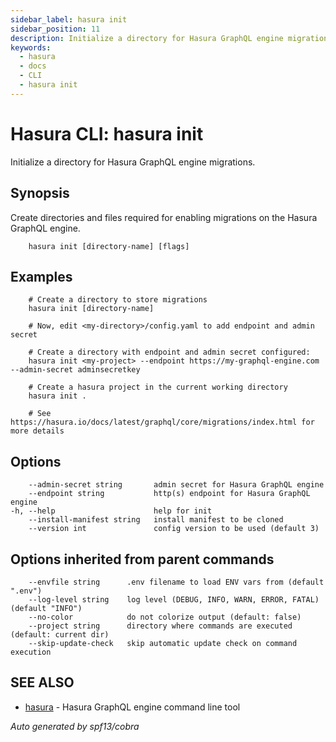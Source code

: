 ```yaml
---
sidebar_label: hasura init
sidebar_position: 11
description: Initialize a directory for Hasura GraphQL engine migrations using the Hasura CLI
keywords:
  - hasura
  - docs
  - CLI
  - hasura init
---
```


# Hasura CLI: hasura init

Initialize a directory for Hasura GraphQL engine migrations.

## Synopsis

Create directories and files required for enabling migrations on the
Hasura GraphQL engine.

```
    hasura init [directory-name] [flags]
```

## Examples

```
    # Create a directory to store migrations
    hasura init [directory-name]

    # Now, edit <my-directory>/config.yaml to add endpoint and admin secret

    # Create a directory with endpoint and admin secret configured:
    hasura init <my-project> --endpoint https://my-graphql-engine.com --admin-secret adminsecretkey

    # Create a hasura project in the current working directory
    hasura init .

    # See https://hasura.io/docs/latest/graphql/core/migrations/index.html for more details
```

## Options

```
    --admin-secret string       admin secret for Hasura GraphQL engine
    --endpoint string           http(s) endpoint for Hasura GraphQL engine
-h, --help                      help for init
    --install-manifest string   install manifest to be cloned
    --version int               config version to be used (default 3)
```

## Options inherited from parent commands

```
    --envfile string      .env filename to load ENV vars from (default ".env")
    --log-level string    log level (DEBUG, INFO, WARN, ERROR, FATAL) (default "INFO")
    --no-color            do not colorize output (default: false)
    --project string      directory where commands are executed (default: current dir)
    --skip-update-check   skip automatic update check on command execution
```

## SEE ALSO

- [hasura](/graphql/core/hasura-cli/hasura.mdx) - Hasura GraphQL engine command line tool

_Auto generated by spf13/cobra_
